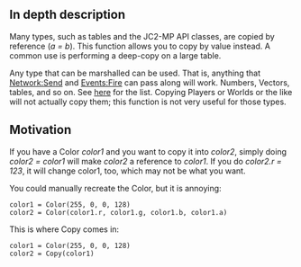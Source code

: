 {{Lua/Function|
  returns = object
  | prototype = object
  | description = Returns a copy of the object.
}}

==In depth description==

Many types, such as tables and the JC2-MP API classes, are copied by reference (''a = b''). This function allows you to copy by value instead. A common use is performing a deep-copy on a large table.

Any type that can be marshalled can be used. That is, anything that [[Lua/Shared/Network/Functions/Send|Network:Send]] and [[Lua/Shared/Events/Functions/Fire|Events:Fire]] can pass along will work. Numbers, Vectors, tables, and so on. See [[Lua/Tutorials/Reference/Marshallable_Types|here]] for the list. Copying Players or Worlds or the like will not actually copy them; this function is not very useful for those types.

==Motivation==

If you have a Color ''color1'' and you want to copy it into ''color2'', simply doing ''color2 = color1'' will make ''color2'' a reference to ''color1''. If you do ''color2.r = 123'', it will change color1, too, which may not be what you want.

You could manually recreate the Color, but it is annoying:

<syntaxhighlight>
color1 = Color(255, 0, 0, 128)
color2 = Color(color1.r, color1.g, color1.b, color1.a)
</syntaxhighlight>

This is where Copy comes in:

<syntaxhighlight>
color1 = Color(255, 0, 0, 128)
color2 = Copy(color1)
</syntaxhighlight>